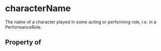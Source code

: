 # characterName

The name of a character played in some acting or performing role, i.e. in a PerformanceRole.

## Property of



